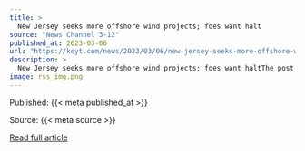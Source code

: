 ```yaml
---
title: >
  New Jersey seeks more offshore wind projects; foes want halt
source: "News Channel 3-12"
published_at: 2023-03-06
url: "https://keyt.com/news/2023/03/06/new-jersey-seeks-more-offshore-wind-projects-foes-want-halt/"
description: >
  New Jersey seeks more offshore wind projects; foes want haltThe post New Jersey seeks more offshore wind projects; foes want halt appeared first on News Channel 3-12.
image: rss_img.png
---
```



  Published: {{< meta published_at >}}
  

  Source: {{< meta source >}}
  

  [Read full article]({{< meta url >}}){target='blank'}
  


